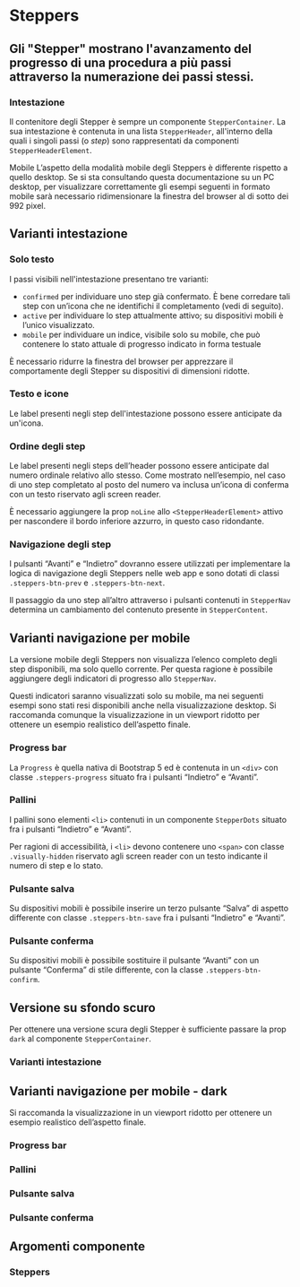 
<Meta title="Documentazione/Componenti/Steppers" of={StepperHeaderElement} />

# Steppers

## Gli "Stepper" mostrano l'avanzamento del progresso di una procedura a più passi attraverso la numerazione dei passi stessi.

### Intestazione

Il contenitore degli Stepper è sempre un componente `StepperContainer`. La sua intestazione è contenuta in una lista
`StepperHeader`, all'interno della quali i singoli passi (o _step_) sono rappresentati da componenti
`StepperHeaderElement`.

<div className="docs">
    <Callout color="danger">
        <CalloutTitle>
            <span className="text">Mobile</span>
        </CalloutTitle>
        <CalloutText>
            L’aspetto della modalità mobile degli Steppers è differente rispetto a quello desktop. Se si sta consultando questa documentazione su un PC desktop,
            per visualizzare correttamente gli esempi seguenti in formato mobile sarà necessario ridimensionare la finestra del browser al di sotto dei 992
            pixel.
        </CalloutText>
    </Callout>
</div>

## Varianti intestazione

### Solo testo

I passi visibili nell'intestazione presentano tre varianti:

-   `confirmed` per individuare uno step già confermato. È bene corredare tali step con un’icona che ne identifichi il
    completamento (vedi di seguito).
-   `active` per individuare lo step attualmente attivo; su dispositivi mobili è l’unico visualizzato.
-   `mobile` per individuare un indice, visibile solo su mobile, che può contenere lo stato attuale di progresso
    indicato in forma testuale

È necessario ridurre la finestra del browser per apprezzare il comportamente degli Stepper su dispositivi di dimensioni
ridotte.

<Canvas>
    <Story id="componenti-steppers--text-only" />
</Canvas>

### Testo e icone

Le label presenti negli step dell'intestazione possono essere anticipate da un'icona.

<Canvas>
    <Story id="componenti-steppers--text-and-icons" />
</Canvas>

### Ordine degli step

Le label presenti negli steps dell’header possono essere anticipate dal numero ordinale relativo allo stesso. Come
mostrato nell’esempio, nel caso di uno step completato al posto del numero va inclusa un’icona di conferma con un testo
riservato agli screen reader.

È necessario aggiungere la prop `noLine` allo `<StepperHeaderElement>` attivo per nascondere il bordo inferiore azzurro,
in questo caso ridondante.

<Canvas>
    <Story id="componenti-steppers--order-of-the-steps" />
</Canvas>

### Navigazione degli step

I pulsanti “Avanti” e “Indietro” dovranno essere utilizzati per implementare la logica di navigazione degli Steppers
nelle web app e sono dotati di classi `.steppers-btn-prev` e `.steppers-btn-next`.

Il passaggio da uno step all’altro attraverso i pulsanti contenuti in `StepperNav` determina un cambiamento del
contenuto presente in `StepperContent`.

<Canvas>
    <Story id="componenti-steppers--navigation-of-the-steps" />
</Canvas>

## Varianti navigazione per mobile

La versione mobile degli Steppers non visualizza l’elenco completo degli step disponibili, ma solo quello corrente. Per
questa ragione è possibile aggiungere degli indicatori di progresso allo `StepperNav`.

Questi indicatori saranno visualizzati solo su mobile, ma nei seguenti esempi sono stati resi disponibili anche nella
visualizzazione desktop. Si raccomanda comunque la visualizzazione in un viewport ridotto per ottenere un esempio
realistico dell’aspetto finale.

### Progress bar

La `Progress` è quella nativa di Bootstrap 5 ed è contenuta in un `<div>` con classe `.steppers-progress` situato fra i
pulsanti “Indietro” e “Avanti”.

<Canvas>
    <Story id="componenti-steppers-navigation-variations-for-mobile--progress-bar" />
</Canvas>

### Pallini

I pallini sono elementi `<li>` contenuti in un componente `StepperDots` situato fra i pulsanti “Indietro” e “Avanti”.

Per ragioni di accessibilità, i `<li>` devono contenere uno `<span>` con classe `.visually-hidden` riservato agli screen
reader con un testo indicante il numero di step e lo stato.

<Canvas>
    <Story id="componenti-steppers-navigation-variations-for-mobile--pallini" />
</Canvas>

### Pulsante salva

Su dispositivi mobili è possibile inserire un terzo pulsante “Salva” di aspetto differente con classe
`.steppers-btn-save` fra i pulsanti “Indietro” e “Avanti”.

<Canvas>
    <Story id="componenti-steppers-navigation-variations-for-mobile--save-button" />
</Canvas>

### Pulsante conferma

Su dispositivi mobili è possibile sostituire il pulsante “Avanti” con un pulsante “Conferma” di stile differente, con la
classe `.steppers-btn-confirm`.

<Canvas>
    <Story id="componenti-steppers-navigation-variations-for-mobile--confirm-button" />
</Canvas>

## Versione su sfondo scuro

Per ottenere una versione scura degli Stepper è sufficiente passare la prop `dark` al componente `StepperContainer`.

<Canvas>
    <Story id="componenti-steppers--version-on-a-dark-background" />
</Canvas>

### Varianti intestazione

<Canvas>
    <Story id="componenti-steppers--header-variants" />
</Canvas>

## Varianti navigazione per mobile - dark

Si raccomanda la visualizzazione in un viewport ridotto per ottenere un esempio realistico dell’aspetto finale.

### Progress bar

<Canvas>
    <Story id="componenti-steppers-navigation-variations-for-mobile-dark-version--progress-bar-dark" />
</Canvas>

### Pallini

<Canvas>
    <Story id="componenti-steppers-navigation-variations-for-mobile-dark-version--pallini-dark" />
</Canvas>

### Pulsante salva

<Canvas>
    <Story id="componenti-steppers-navigation-variations-for-mobile-dark-version--save-button-dark" />
</Canvas>

### Pulsante conferma

<Canvas>
    <Story id="componenti-steppers-navigation-variations-for-mobile-dark-version--confirm-button-dark" />
</Canvas>

## Argomenti componente

### Steppers

<ArgsTable of={StepperHeaderElement} />
